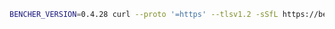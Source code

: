 
```sh
BENCHER_VERSION=0.4.28 curl --proto '=https' --tlsv1.2 -sSfL https://bencher.dev/download/install-cli.sh | sh
```

